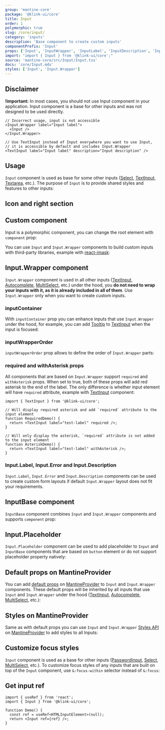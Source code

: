 ```yaml
---
group: 'mantine-core'
package: '@klink-ui/core'
title: Input
order: 1
polymorphic: true
slug: /core/input/
category: 'inputs'
description: 'Base component to create custom inputs'
componentPrefix: 'Input'
props: ['Input', 'InputWrapper', 'InputLabel', 'InputDescription', 'InputError']
import: "import { Input } from '@klink-ui/core';"
source: 'mantine-core/src/Input/Input.tsx'
docs: 'core/Input.mdx'
styles: ['Input', 'Input.Wrapper']
---
```



## Disclaimer

**!important:** In most cases, you should not use Input component in your application.
Input component is a base for other inputs and was not designed to be used directly.

```tsx
// Incorrect usage, input is not accessible
<Input.Wrapper label="Input label">
  <Input />
</Input.Wrapper>

// Use TextInput instead of Input everywhere you want to use Input,
// it is accessible by default and includes Input.Wrapper
<TextInput label="Input label" description="Input description" />
```

## Usage

`Input` component is used as base for some other inputs ([Select](/core/select/), [TextInput](/core/text-input/), [Textarea](/core/textarea/), etc.).
The purpose of `Input` is to provide shared styles and features to other inputs:

<Demo data={InputDemos.configurator} />

## Icon and right section

<Demo data={InputDemos.icon} />

## Custom component

Input is a polymorphic component, you can change the root element with `component` prop:

<Demo data={InputDemos.component} />

You can use `Input` and `Input.Wrapper` components to build custom inputs with third-party
libraries, example with [react-imask](https://github.com/uNmAnNeR/imaskjs/tree/master/packages/react-imask):

<Demo data={InputDemos.mask} />

## Input.Wrapper component

`Input.Wrapper` component is used in all other inputs ([TextInput](/core/text-input/), [Autocomplete](/core/autocomplete/), [MultiSelect](/core/multi-select/), etc.)
under the hood, you **do not need to wrap your inputs with it, as it is already included in all of them**.
Use `Input.Wrapper` only when you want to create custom inputs.

<Demo data={InputDemos.wrapperConfigurator} />

### inputContainer

With `inputContainer` prop you can enhance inputs that use `Input.Wrapper` under the hood,
for example, you can add [Tooltip](/core/tooltip/) to [TextInput](/core/text-input/) when
the input is focused:

<Demo data={InputDemos.inputContainer} />

### inputWrapperOrder

`inputWrapperOrder` prop allows to define the order of `Input.Wrapper` parts:

<Demo data={InputDemos.order} />

### required and withAsterisk props

All components that are based on `Input.Wrapper` support `required` and `withAsterisk` props.
When set to true, both of these props will add red asterisk to the end of the label.
The only difference is whether input element will have `required` attribute, example with
[TextInput](/core/text-input/) component:

```tsx
import { TextInput } from '@klink-ui/core';

// Will display required asterisk and add `required` attribute to the input element
function RequiredDemo() {
  return <TextInput label="test-label" required />;
}

// Will only display the asterisk, `required` attribute is not added to the input element
function AsteriskDemo() {
  return <TextInput label="test-label" withAsterisk />;
}
```

### Input.Label, Input.Error and Input.Description

`Input.Label`, `Input.Error` and `Input.Description` components can be used to create custom
form layouts if default `Input.Wrapper` layout does not fit your requirements.

<Demo data={InputDemos.helpers} />

## InputBase component

`InputBase` component combines `Input` and `Input.Wrapper` components and supports `component` prop:

<Demo data={InputDemos.inputBase} />

## Input.Placeholder

`Input.Placeholder` component can be used to add placeholder to `Input` and `InputBase` components that are based on `button` element
or do not support placeholder property natively:

<Demo data={InputDemos.placeholder} />

<Demo data={InputDemos.basePlaceholder} />

## Default props on MantineProvider

You can add [default props](/theming/default-props/) on [MantineProvider](/theming/klink-ui-provider/)
to `Input` and `Input.Wrapper` components. These default props will be inherited by all inputs
that use `Input` and `Input.Wrapper` under the hood ([TextInput](/core/text-input/), [Autocomplete](/core/autocomplete/), [MultiSelect](/core/multi-select/), etc.):

<Demo data={InputDemos.providerDefault} />

## Styles on MantineProvider

Same as with default props you can use `Input` and `Input.Wrapper` [Styles API](/styles/styles-api/)
on [MantineProvider](/theming/klink-ui-provider/) to add styles to all Inputs:

<Demo data={InputDemos.providerStyles} />

## Customize focus styles

`Input` component is used as a base for other inputs ([PasswordInput](/core/password-input/), [Select](/core/select/), [MultiSelect](/core/multi-select/), etc.).
To customize focus styles of any inputs that are built on top of the `Input` component, use `&:focus-within` selector instead of `&:focus`:

<Demo data={InputDemos.focus} />

## Get input ref

```tsx
import { useRef } from 'react';
import { Input } from '@klink-ui/core';

function Demo() {
  const ref = useRef<HTMLInputElement>(null);
  return <Input ref={ref} />;
}
```

